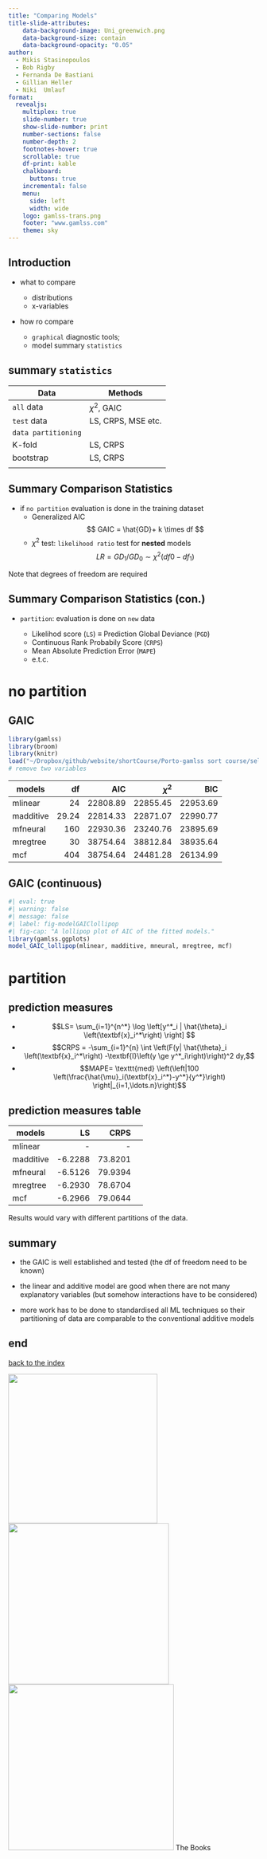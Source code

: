 ```yaml
---
title: "Comparing Models"
title-slide-attributes:
    data-background-image: Uni_greenwich.png
    data-background-size: contain
    data-background-opacity: "0.05"
author:
  - Mikis Stasinopoulos
  - Bob Rigby
  - Fernanda De Bastiani
  - Gillian Heller 
  - Niki  Umlauf 
format:
  revealjs:
    multiplex: true
    slide-number: true
    show-slide-number: print
    number-sections: false
    number-depth: 2
    footnotes-hover: true
    scrollable: true
    df-print: kable
    chalkboard: 
      buttons: true
    incremental: false 
    menu:
      side: left
      width: wide
    logo: gamlss-trans.png
    footer: "www.gamlss.com"
    theme: sky
---
```


## Introduction

-   what to compare

    -   distributions
    -   x-variables

-   how ro compare

    -   `graphical` diagnostic tools;
    -   model summary `statistics`

## summary `statistics`

| Data                | Methods            |
|---------------------|--------------------|
| `all` data          | $\chi^2$, GAIC     |
| `test` data         | LS, CRPS, MSE etc. |
| `data partitioning` |                    |
| K-fold              | LS, CRPS           |
| bootstrap           | LS, CRPS           |
|                     |                    |

<!-- - the **purpose** should be always in our mind when we try to analyse data -->

<!-- - the data are collected almost every 10 years  -->

<!-- - guidance to judges on whether a **disputed rent** is a fair or not -->

<!-- - identify very low or very hight rents by correcting for the explanatory variables -->

<!-- - similar in detecting "outliers" -->

<!-- - one solution: prediction "**z-scores**" -->

## Summary Comparison Statistics {#sec-Model_Comparison}

-   if `no partition` evaluation is done in the training dataset
    -   Generalized AIC\
        $$ GAIC = \hat{GD}+ k \times df $$
    -   $\chi^2$ test: `likelihood ratio` test for **nested** models $$LR= GD_1/ GD_0 \sim \chi^2(df0- df_1) $$

::: aside
Note that degrees of freedom are required
:::

## Summary Comparison Statistics (con.)

-   `partition`: evaluation is done on `new` data

    -   Likelihod score (`LS`) $\equiv$ Prediction Global Deviance (`PGD`)
    -   Continuous Rank Probabily Score (`CRPS`)
    -   Mean Absolute Prediction Error (`MAPE`)
    -   e.t.c.

# no partition

## GAIC {#sec-GAIC}

```r
library(gamlss)
library(broom)
library(knitr)
load("~/Dropbox/github/website/shortCourse/Porto-gamlss sort course/selecting.RData")
# remove two variables
```

| models    |    df |      AIC | $\chi^2$ |      BIC |
|-----------|------:|---------:|---------:|---------:|
| mlinear   |    24 | 22808.89 | 22855.45 | 22953.69 |
| madditive | 29.24 | 22814.33 | 22871.07 | 22990.77 |
| mfneural  |   160 | 22930.36 | 23240.76 | 23895.69 |
| mregtree  |    30 | 38754.64 | 38812.84 | 38935.64 |
| mcf       |   404 | 38754.64 | 24481.28 | 26134.99 |

## GAIC (continuous) {#sec-GAIC1}

```r
#| eval: true
#| warning: false
#| message: false
#| label: fig-modelGAIClollipop
#| fig-cap: "A lollipop plot of AIC of the fitted models."
library(gamlss.ggplots)
model_GAIC_lollipop(mlinear, madditive, mneural, mregtree, mcf)
```

# partition

## prediction measures

-   $$LS= \sum_{i=1}^{n^*} \log \left[y^*_i | \hat{\theta}_i \left(\textbf{x}_i^*\right) \right] $$
-   $$CRPS = -\sum_{i=1}^{n} \int \left(F(y| \hat{\theta}_i \left(\textbf{x}_i^*\right) -\textbf{I}\left(y \ge y^*_i\right)\right)^2 dy,$$
-   $$MAPE= \texttt{med} \left(\left|100 \left(\frac{\hat{\mu}_i(\textbf{x}_i^*)-y^*}{y^*}\right)  \right|_{i=1,\ldots.n}\right)$$

## prediction measures table

| models    |      LS |    CRPS |     |
|-----------|--------:|--------:|----:|
| mlinear   |      \- |      \- |     |
| madditive | -6.2288 | 73.8201 |     |
| mfneural  | -6.5126 | 79.9394 |     |
| mregtree  | -6.2930 | 78.6704 |     |
| mcf       | -6.2966 | 79.0644 |     |

::: aside
Results would vary with different partitions of the data.
:::

## summary

-   the GAIC is well established and tested (the df of freedom need to be known)

-   the linear and additive model are good when there are not many explanatory variables (but somehow interactions have to be considered)

-   more work has to be done to standardised all ML techniques so their partitioning of data are comparable to the conventional additive models

## end

[back to the index](https://mstasinopoulos.github.io/Porto_short_course/)

::: {layout-ncol="3," layout-nrow="1"}
![](book-1.png){width="300"} ![](BOOK-2.png){width="323"} ![](book3.png){width="333"} The Books
:::

<!-- ## Appendix {#sec-appendix-b} -->

<!-- ### residuals against variables {#sec-variables} -->

<!-- go back to @sec-withinDiagnostics -->

<!-- ```{r} -->

<!-- #| echo: false  -->

<!-- #| eval: true -->

<!-- #| warning: false -->

<!-- #| message: false -->

<!-- #| label: fig-monoDiagnostics -->

<!-- #| fig-cap: "Residuals against variables of interest" -->

<!-- #| fig-subcap:  -->

<!-- #|     - "index" -->

<!-- #|     - "mu" -->

<!-- #|     - "median" -->

<!-- #|     - "area" -->

<!-- #| layout-ncol: 2 -->

<!-- library(gamlss.ggplots) -->

<!-- load("/Users/dimitriosstasinopoulos/Dropbox/Book4/R-code/selecting.RData") -->

<!-- resid_index(mfA) -->

<!-- resid_mu(mfA) -->

<!-- resid_quantile(mfA) -->

<!-- resid_xvar(mfA, xvar=area) -->

<!-- ``` -->

<!-- ------------- -->

<!-- ### density  {#sec-density} -->

<!-- go back to @sec-withinDiagnostics -->

<!-- ```{r} -->

<!-- #| echo: false  -->

<!-- #| eval: true -->

<!-- #| warning: false -->

<!-- #| message: false -->

<!-- #| label: fig-monoDiagnostics2 -->

<!-- #| fig-cap: "The density estimate of the residuals" -->

<!-- #| fig-subcap:  -->

<!-- #|     - "density" -->

<!-- library(gamlss.ggplots) -->

<!-- load("/Users/dimitriosstasinopoulos/Dropbox/Book4/R-code/selecting.RData") -->

<!-- resid_density(mfA) -->

<!-- ``` -->

<!-- ------------- -->

<!-- ### ECDF plots  {#sec-ecdf} -->

<!-- go back to @sec-withinDiagnostics -->

<!-- ```{r} -->

<!-- #| echo: false  -->

<!-- #| eval: true -->

<!-- #| warning: false -->

<!-- #| message: false -->

<!-- #| label: fig-monoDiagnostics3 -->

<!-- #| fig-cap: "Plots of the ECDF of the residuals" -->

<!-- #| fig-subcap:  -->

<!-- #|     - "ecdf" -->

<!-- #|     - "Own's detrened plot" -->

<!-- #| layout-ncol: 2 -->

<!-- library(gamlss.ggplots) -->

<!-- load("/Users/dimitriosstasinopoulos/Dropbox/Book4/R-code/selecting.RData") -->

<!-- resid_ecdf(mfA) -->

<!-- resid_dtop(mfA) -->

<!-- ``` -->

<!-- ------------- -->

<!-- ### QQ and worm plots  {#sec-QQworm} -->

<!-- go back to @sec-withinDiagnostics -->

<!-- ```{r} -->

<!-- #| echo: false  -->

<!-- #| eval: true -->

<!-- #| warning: false -->

<!-- #| message: false -->

<!-- #| label: fig-monoDiagnostics4 -->

<!-- #| fig-cap: "QQ and worm plots of of the residuals" -->

<!-- #| fig-subcap:  -->

<!-- #|     - "QQ-plot" -->

<!-- #|     - "worm-plot" -->

<!-- #| layout-ncol: 2 -->

<!-- library(gamlss.ggplots) -->

<!-- load("/Users/dimitriosstasinopoulos/Dropbox/Book4/R-code/selecting.RData") -->

<!-- resid_qqplot(mfA) -->

<!-- resid_wp(mfA) -->

<!-- ``` -->

<!-- ------------- -->

<!-- ### Bucket plots  {#sec-bucket} -->

<!-- go back to @sec-withinDiagnostics -->

<!-- ```{r} -->

<!-- #| echo: false  -->

<!-- #| eval: true -->

<!-- #| warning: false -->

<!-- #| message: false -->

<!-- #| label: fig-monoDiagnostics5 -->

<!-- #| fig-cap: "Bucket plot of the residuals" -->

<!-- #| fig-subcap:  -->

<!-- #|     - "bucket" -->

<!-- library(gamlss.ggplots) -->

<!-- load("/Users/dimitriosstasinopoulos/Dropbox/Book4/R-code/selecting.RData") -->

<!-- moment_bucket(mfA) -->

<!-- ``` -->

<!-- ------------- -->

<!-- ### ACF ands PACF plots  {#sec-ACFPACF} -->

<!-- go back to @sec-withinDiagnostics -->

<!-- ```{r} -->

<!-- #| echo: false  -->

<!-- #| eval: true -->

<!-- #| warning: false -->

<!-- #| message: false -->

<!-- #| label: fig-monoDiagnostics6 -->

<!-- #| fig-cap: "ACF and PACF of the residuals" -->

<!-- #| fig-subcap:  -->

<!-- #|     - "ACF" -->

<!-- #|     - "PACF" -->

<!-- #| layout-ncol: 2    -->

<!-- library(gamlss.ggplots) -->

<!-- load("/Users/dimitriosstasinopoulos/Dropbox/Book4/R-code/selecting.RData") -->

<!-- y_acf(resid(mfA)) -->

<!-- y_pacf(resid(mfA)) -->

<!-- ``` -->

<!-- ------------- -->

<!-- ### model density  {#sec-modeldensity} -->

<!-- go back to @sec-betweenDiagnostics -->

<!-- ```{r} -->

<!-- #| echo: false  -->

<!-- #| eval: true -->

<!-- #| warning: false -->

<!-- #| message: false -->

<!-- #| label: fig-modelDiagnostics1 -->

<!-- #| fig-cap: "The model density estimates of the residuals" -->

<!-- #| fig-subcap:  -->

<!-- #|     - "density" -->

<!-- library(gamlss.ggplots) -->

<!-- load("/Users/dimitriosstasinopoulos/Dropbox/Book4/R-code/selecting.RData") -->

<!-- model_density(mfA,mfA1,mfLASSO,mfNN, mfPCR) -->

<!-- ``` -->

<!-- ------------- -->

<!-- ### model qqplots  {#sec-modelQQplots} -->

<!-- go back to @sec-betweenDiagnostics -->

<!-- ```{r} -->

<!-- #| echo: false  -->

<!-- #| eval: true -->

<!-- #| warning: false -->

<!-- #| message: false -->

<!-- #| label: fig-modelDiagnostics2 -->

<!-- #| fig-cap: "The model QQ-plots of the residuals" -->

<!-- #| fig-subcap:  -->

<!-- #|     - "QQ-plots" -->

<!-- library(gamlss.ggplots) -->

<!-- load("/Users/dimitriosstasinopoulos/Dropbox/Book4/R-code/selecting.RData") -->

<!--  model_qqplot(mfA,mfA1,mfLASSO,mfNN, mfPCR) -->

<!-- ``` -->

<!-- ------------- -->

<!-- ### model worm-plots  {#sec-modelwormplots} -->

<!-- go back to @sec-betweenDiagnostics -->

<!-- ```{r} -->

<!-- #| echo: false  -->

<!-- #| eval: true -->

<!-- #| warning: false -->

<!-- #| message: false -->

<!-- #| label: fig-modelDiagnostics3 -->

<!-- #| fig-cap: "The model worm plots  of the residuals" -->

<!-- #| fig-subcap:  -->

<!-- #|     - "worm plots" -->

<!-- library(gamlss.ggplots) -->

<!-- load("/Users/dimitriosstasinopoulos/Dropbox/Book4/R-code/selecting.RData") -->

<!-- model_wp(mfA,mfA1,mfLASSO,mfNN, mfPCR) -->

<!-- ``` -->

<!-- ------------- -->

<!-- ### model bucket plot  {#sec-modelbucketplot} -->

<!-- go back to @sec-betweenDiagnostics -->

<!-- ```{r} -->

<!-- #| echo: false  -->

<!-- #| eval: true -->

<!-- #| warning: false -->

<!-- #| message: false -->

<!-- #| label: fig-modelDiagnostics4 -->

<!-- #| fig-cap: "The model bucket plot  of the residuals" -->

<!-- #| fig-subcap:  -->

<!-- #|     - "bucket plot" -->

<!-- library(gamlss.ggplots) -->

<!-- load("/Users/dimitriosstasinopoulos/Dropbox/Book4/R-code/selecting.RData") -->

<!-- moment_bucket(mfA,mfA1,mfLASSO,mfNN, mfPCR) -->

<!-- ``` -->

<!-- ------------- -->

<!-- ### model PC-plot  {#sec-modelPCplot} -->

<!-- go back to @sec-betweenDiagnostics -->

<!-- ```{r} -->

<!-- #| echo: false  -->

<!-- #| eval: true -->

<!-- #| warning: false -->

<!-- #| message: false -->

<!-- #| label: fig-modelDiagnostics5 -->

<!-- #| fig-cap: "The PC  plot of the residuals" -->

<!-- #| fig-subcap:  -->

<!-- #|     - "PC plot" -->

<!-- library(gamlss.ggplots) -->

<!-- load("/Users/dimitriosstasinopoulos/Dropbox/Book4/R-code/selecting.RData") -->

<!-- model_pca(mfA,mfA1,mfLASSO,mfNN, mfPCR) -->

<!-- ``` -->

<!-- ------------- -->

<!-- ### model wp  wrap {#sec-modelWPplotwrap1} -->

<!-- go back to @sec-betweenDiagnostics -->

<!-- ```{r} -->

<!-- #| label: fig-modelDiagArea -->

<!-- #| fig-cap: "Worm plots for different fitted models at different values of the continuous variable `area`" -->

<!-- model_wp_wrap(mfA,mfA1,mfLASSO,mfNN, mfPCR, xvar=rent99$area) -->

<!-- ``` -->

<!-- ------------- -->

<!-- ### model wp  wrap (continue) {#sec-modelWPplotwrap2} -->

<!-- go back to @sec-betweenDiagnostics -->

<!-- ```{r} -->

<!-- #| label: fig-modelDiagLocation -->

<!-- #| fig-cap: "Worm plots for different fitted models at different levels of the factor `location`" -->

<!-- model_wp_wrap(mfA,mfA1,mfLASSO,mfNN, mfPCR, xvar=rent99$location) -->

<!-- ``` -->
